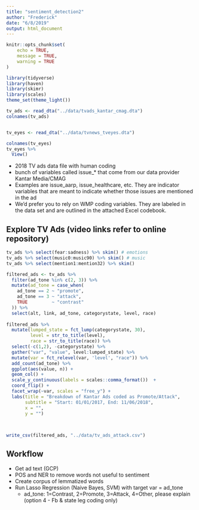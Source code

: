 ```yaml
---
title: "sentiment_detection2"
author: "Frederick"
date: "6/8/2019"
output: html_document
---
```


```r
knitr::opts_chunk$set(
	echo = TRUE,
	message = TRUE,
	warning = TRUE
)
```

```r
library(tidyverse)
library(haven)
library(skimr)
library(scales)
theme_set(theme_light())

tv_ads <- read_dta("../data/tvads_kantar_cmag.dta") 
colnames(tv_ads)


tv_eyes <- read_dta("../data/tvnews_tveyes.dta")

colnames(tv_eyes)
tv_eyes %>% 
  View()

```

* 2018 TV ads data file with human coding
* bunch of variables called issue_* that come from our data provider Kantar Media/CMAG
* Examples are issue_aarp, issue_healthcare, etc. They are indicator variables that are meant to indicate whether those issues are mentioned in the ad
* We’d prefer you to rely on WMP coding variables. They are labeled in the data set and are outlined in the attached Excel codebook.


## Explore TV Ads (video links refer to online repository)
```r
tv_ads %>% select(fear:sadness) %>% skim() # emotions
tv_ads %>% select(music0:music90) %>% skim() # music
tv_ads %>% select(mention1:mention32) %>% skim()
```

```r
filtered_ads <- tv_ads %>% 
  filter(ad_tone %in% c(2, 3)) %>% 
  mutate(ad_tone = case_when(
    ad_tone == 2 ~ "promote",
    ad_tone == 3 ~ "attack",
    TRUE         ~ "contrast"
  )) %>% 
  select(alt, link, ad_tone, categorystate, level, race) 
  
filtered_ads %>% 
  mutate(lumped_state = fct_lump(categorystate, 30),
         level = str_to_title(level),
         race = str_to_title(race)) %>% 
  select(-c(1,2), -categorystate) %>% 
  gather("var", "value", level:lumped_state) %>% 
  mutate(var = fct_relevel(var, 'level', "race")) %>% 
  add_count(ad_tone) %>% 
  ggplot(aes(value, n)) +
  geom_col() +
  scale_y_continuous(labels = scales::comma_format())  +
  coord_flip() +
  facet_wrap(~var, scales = "free_y") +
  labs(title = "Breakdown of Kantar Ads coded as Promote/Attack",
       subtitle = "Start: 01/01/2017, End: 11/06/2018",
       x = "",
       y = "")
  
  

write_csv(filtered_ads, "../data/tv_ads_attack.csv")
```


## Workflow

* Get ad text (GCP)
* POS and NER to remove words not useful to sentiment
* Create corpus of lemmatized words
* Run Lasso Regression (Naive Bayes, SVM) with target var = ad_tone 
  * ad_tone: 1=Contrast, 2=Promote, 3=Attack, 4=Other, please explain (option 4 - Fb & state leg coding only)





















